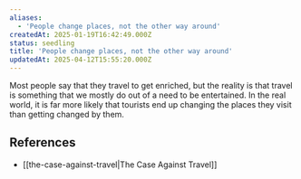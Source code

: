 ```yaml
---
aliases:
  - 'People change places, not the other way around'
createdAt: 2025-01-19T16:42:49.000Z
status: seedling
title: 'People change places, not the other way around'
updatedAt: 2025-04-12T15:55:20.000Z
---
```

Most people say that they travel to get enriched, but the reality is that travel is something that we mostly do out of a need to be entertained. In the real world, it is far more likely that tourists end up changing the places they visit than getting changed by them.

## References

- [[the-case-against-travel|The Case Against Travel]]
